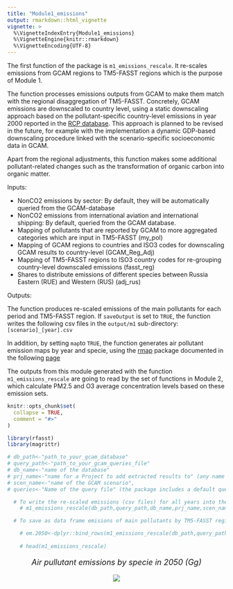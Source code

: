 ```yaml
---
title: "Module1_emissions"
output: rmarkdown::html_vignette
vignette: >
  %\VignetteIndexEntry{Module1_emissions}
  %\VignetteEngine{knitr::rmarkdown}
  %\VignetteEncoding{UTF-8}
---
```

The first function of the package is `m1_emissions_rescale`. It re-scales emissions from GCAM regions to TM5-FASST regions which is the purpose of Module 1.

The function processes emissions outputs from GCAM to make them match with the regional disaggregation of TM5-FASST. Concretely, GCAM emissions are downscaled to country level, using a static downscaling approach based on the pollutant-specific country-level emissions in year 2000 reported in the [RCP database](https://tntcat.iiasa.ac.at/RcpDb/dsd?Action=htmlpage&page=welcome). This approach is planned to be revised in the future, for example with the implementation a dynamic GDP-based downscaling procedure linked with the scenario-specific socioeconomic data in GCAM. 

Apart from the regional adjustments, this function makes some additional pollutant-related changes such as the transformation of organic carbon into organic matter.

Inputs:

* NonCO2 emissions by sector: By default, they will be automatically queried from the GCAM-database
* NonCO2 emissions from international aviation and international shipping: By default, queried from the GCAM database.
* Mapping of pollutants that are reported by GCAM to more aggregated categories which are input in TM5-FASST (my_pol)
* Mapping of GCAM regions to countries and ISO3 codes for downscaling GCAM results to country-level (GCAM_Reg_Adj)
* Mapping of TM5-FASST regions to ISO3 country codes for re-grouping country-level downscaled emissions (fasst_reg)
* Shares to distribute emissions of different species between Russia Eastern (RUE) and Western (RUS) (adj_rus)

Outputs:

The function produces re-scaled emissions of the main pollutants for each period and TM5-FASST region. If `saveOutput` is set to `TRUE`, the function writes the following csv files in the `output/m1` sub-directory: `[scenario]_[year].csv`

In addition, by setting `map`to `TRUE`, the function generates air pollutant emission maps by year and specie, using the [rmap](https://github.com/JGCRI/rmap) package documented in the following [page](jgcri.github.io/rmap/)

The outputs from this module generated with the function `m1_emissions_rescale` are going to read by the set of functions in Module 2, which calculate  PM2.5 and O3 average concentration levels based on these emission sets.


```r
knitr::opts_chunk$set(
  collapse = TRUE,
  comment = "#>"
)
```

```r
library(rfasst)
library(magrittr)

# db_path<-"path_to_your_gcam_database"
# query_path<-"path_to_your_gcam_queries_file"
# db_name<-"name of the database"
# prj_name<-"name for a Project to add extracted results to" (any name should work, avoid spaces just in case) 
# scen_name<-"name of the GCAM scenario",
# queries<-"Name of the query file" (the package includes a default query file that includes all the queries required in every function in the packae, "queries_rfasst.xml")

  # To write the re-scaled emissions (csv files) for all years into the output folder:
    # m1_emissions_rescale(db_path,query_path,db_name,prj_name,scen_name,queries,saveOutput=T, map=T)

  # To save as data frame emisions of main pollutants by TM5-FASST region in 2050:

    # em.2050<-dplyr::bind_rows(m1_emissions_rescale(db_path,query_path,db_name,prj_name,scen_name,queries,saveOutput=F)) %>% dplyr::filter(year==2050) 
                         
    # head(m1_emissions_rescale)

```
<!-------------------------->
<!-------------------------->
<p align="center" style="font-size:18px;"> *Air pullutant emissions by specie in 2050 (Gg)* </p>
<p align="center"> <img src="vignetteFigs/emissions_2050.png"></p>
<!-------------------------->
<!-------------------------->

